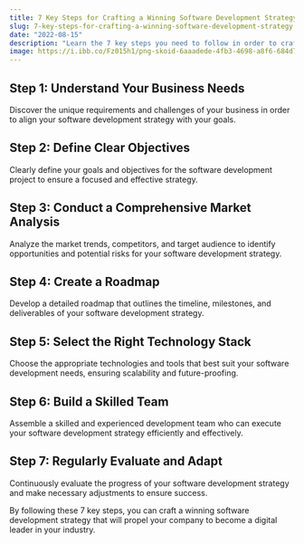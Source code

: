 ```yaml
---
title: 7 Key Steps for Crafting a Winning Software Development Strategy
slug: 7-key-steps-for-crafting-a-winning-software-development-strategy
date: "2022-08-15"
description: "Learn the 7 key steps you need to follow in order to craft a winning software development strategy and transform your company into a digital leader."
image: https://i.ibb.co/Fz015h1/png-skoid-6aaadede-4fb3-4698-a8f6-684d7786b067-sktid-a48cca56-e6da-484e-a814-9c849652bcb3-skt-2023-0.png
---
```


## Step 1: Understand Your Business Needs

Discover the unique requirements and challenges of your business in order to align your software development strategy with your goals.

## Step 2: Define Clear Objectives

Clearly define your goals and objectives for the software development project to ensure a focused and effective strategy.

## Step 3: Conduct a Comprehensive Market Analysis

Analyze the market trends, competitors, and target audience to identify opportunities and potential risks for your software development strategy.

## Step 4: Create a Roadmap

Develop a detailed roadmap that outlines the timeline, milestones, and deliverables of your software development strategy.

## Step 5: Select the Right Technology Stack

Choose the appropriate technologies and tools that best suit your software development needs, ensuring scalability and future-proofing.

## Step 6: Build a Skilled Team

Assemble a skilled and experienced development team who can execute your software development strategy efficiently and effectively.

## Step 7: Regularly Evaluate and Adapt

Continuously evaluate the progress of your software development strategy and make necessary adjustments to ensure success.

By following these 7 key steps, you can craft a winning software development strategy that will propel your company to become a digital leader in your industry.